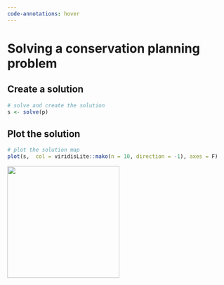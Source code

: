 ```yaml
---
code-annotations: hover
---
```


# Solving a conservation planning problem

## Create a solution

```r

# solve and create the solution
s <- solve(p)

```

## Plot the solution

```r

# plot the solution map
plot(s,  col = viridisLite::mako(n = 10, direction = -1), axes = F)

```

![](/figures/solution_0.PNG){width="255"}
